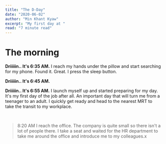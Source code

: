 ```yaml
---
title: "The D-Day"
date: "2020-06-02"
author: "Min Khant Kyaw"
excerpt: "My first day at "
read: "7 minute read"
---
```


# The morning

**Driiiiin.. It's 6:35 AM.** I reach my hands under the pillow and start searching for my phone. Found it. Great. I press the sleep button.

**Driiiiin.. It's 6:45 AM.**

**Driiiiin.. It's 6:55 AM.** I launch myself up and started preparing for my day. It's my first day of the job after all. An important day that will turn me from a teenager to an adult. I quickly get ready and head to the nearest MRT to take the transit to my workplace.

<br />

> 8:20 AM
> I reach the office. The company is quite small so there isn't a lot of people there. I take a seat and waited for the HR department to take me around the office and introduce me to my colleagues.x